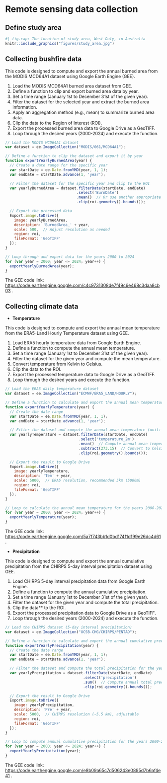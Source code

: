 # Remote sensing data collection

## Define study area

```r
#| fig.cap: The location of study area, West Daly, in Australia
knitr::include_graphics("figures/study_area.jpg")
```

## Collecting bushfire data

::: {.callout-tip title="Aim"}
This code is designed to compute and export the annual burned area from the MODIS MCD64A1 dataset using Google Earth Engine (GEE).
:::

::: {.callout-caution title="Description of steps"}
1.	Load the MODIS MCD64A1 burned area dataset from GEE.
2.	Define a function to clip and export burned area data by year.
3.	Set a time range (January 1st to December 31st of the given year).
4.	Filter the dataset for the selected year and extract the burned area information.
5.	Apply an aggregation method (e.g., mean) to summarize burned area data.
6.	Clip the data to the Region of Interest (ROI).
7.	Export the processed burned area data to Google Drive as a GeoTIFF.
8.	Loop through the desired years (2000-2024) and execute the function.
:::

```js
// Load the MODIS MCD64A1 dataset
var dataset = ee.ImageCollection("MODIS/061/MCD64A1");

// Define a function to clip the dataset and export it by year
function exportYearlyBurnedArea(year) {
  // Create a date range for the specific year
  var startDate = ee.Date.fromYMD(year, 1, 1);
  var endDate = startDate.advance(1, 'year');

  // Filter the dataset for the specific year and clip to the ROI
  var yearlyBurnedArea = dataset.filterDate(startDate, endDate)
                                .select('BurnDate')
                                .mean()  // Or use another appropriate aggregation method
                                .clip(roi.geometry().bounds());

  // Export the processed data
  Export.image.toDrive({
    image: yearlyBurnedArea,
    description: 'BurnedArea_' + year,
    scale: 500,  // Adjust resolution as needed
    region: roi,
    fileFormat: 'GeoTIFF'
  });
}

// Loop through and export data for the years 2000 to 2024
for (var year = 2000; year <= 2024; year++) {
  exportYearlyBurnedArea(year);
}
```

The GEE code link: <https://code.earthengine.google.com/c4c9731308de7f49c6e468c3daa8cb03> .

## Collecting climate data

- **Temperature**

::: {.callout-tip title="Aim"}
This code is designed to compute and export the annual mean temperature from the ERA5-Land Hourly Temperature dataset using GEE.
:::

::: {.callout-caution title="Description of steps"}
1.	Load ERA5 hourly temperature data from Google Earth Engine.
2.	Define a function to compute the annual mean temperature.
3.	Set a time range (January 1st to December 31st of the given year).
4.	Filter the dataset for the given year and compute the mean temperature.
5.	Convert temperature from Kelvin to Celsius.
6.	Clip the data to the ROI.
7.	Export the processed temperature data to Google Drive as a GeoTIFF.
8.	Loop through the desired years and execute the function.
:::

```js
// Load the ERA5 daily temperature dataset
var dataset = ee.ImageCollection("ECMWF/ERA5_LAND/HOURLY");

// Define a function to calculate and export the annual mean temperature
function exportYearlyTemperature(year) {
  // Create the date range
  var startDate = ee.Date.fromYMD(year, 1, 1);
  var endDate = startDate.advance(1, 'year');

  // Filter the dataset and compute the annual mean temperature (unit: K)
  var yearlyTemperature = dataset.filterDate(startDate, endDate)
                                 .select('temperature_2m')
                                 .mean()  // Compute annual mean temperature
                                 .subtract(273.15)  // Convert to Celsius
                                 .clip(roi.geometry().bounds());

  // Export the result to Google Drive
  Export.image.toDrive({
    image: yearlyTemperature,
    description: 'Tem' + year,
    scale: 5000,  // ERA5 resolution, recommended 5km (5000m)
    region: roi,
    fileFormat: 'GeoTIFF'
  });
}

// Loop to calculate the annual mean temperature for the years 2000-2024
for (var year = 2000; year <= 2024; year++) {
  exportYearlyTemperature(year);
}
```

The GEE code link: <https://code.earthengine.google.com/5a7f743bb1d0bd174f1d199e26dc4d61> .

- **Precipitation**

::: {.callout-tip title="Aim"}
This code is designed to compute and export the annual cumulative precipitation from the CHIRPS 5-day interval precipitation dataset using GEE.
:::

::: {.callout-caution title="Description of steps"}
1.	Load CHIRPS 5-day interval precipitation data from Google Earth Engine.  
2.	Define a function to compute the annual cumulative precipitation.  
3.	Set a time range (January 1st to December 31st of the given year).  
4.	Filter the dataset for the given year and compute the total precipitation.  
5.	Clip the data** to the ROI.  
6.	Export the processed precipitation data to Google Drive as a GeoTIFF.  
7.	Loop through the desired years (2000-2024) and execute the function.
:::

```js
// Load the CHIRPS dataset (5-day interval precipitation)
var dataset = ee.ImageCollection("UCSB-CHG/CHIRPS/PENTAD");

// Define a function to calculate and export the annual cumulative precipitation
function exportYearlyPrecipitation(year) {
  // Create the date range
  var startDate = ee.Date.fromYMD(year, 1, 1);
  var endDate = startDate.advance(1, 'year');

  // Filter the dataset and compute the total precipitation for the year
  var yearlyPrecipitation = dataset.filterDate(startDate, endDate)
                                   .select('precipitation')
                                   .sum()  // Compute annual total precipitation
                                   .clip(roi.geometry().bounds());

  // Export the result to Google Drive
  Export.image.toDrive({
    image: yearlyPrecipitation,
    description: 'Pre' + year,
    scale: 5000,  // CHIRPS resolution (~5.5 km), adjustable
    region: roi,
    fileFormat: 'GeoTIFF'
  });
}

// Loop to compute annual cumulative precipitation for the years 2000-2024
for (var year = 2000; year <= 2024; year++) {
  exportYearlyPrecipitation(year);
}
```

The GEE code link: <https://code.earthengine.google.com/e8b09a65c7d506243e0895d7b6af4e41> .